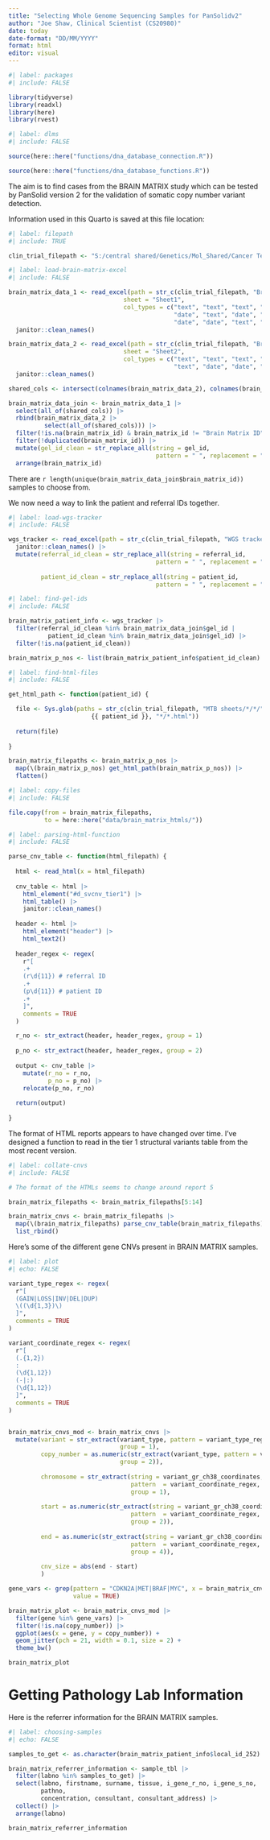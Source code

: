 ```yaml
---
title: "Selecting Whole Genome Sequencing Samples for PanSolidv2"
author: "Joe Shaw, Clinical Scientist (CS20980)"
date: today
date-format: "DD/MM/YYYY"
format: html
editor: visual
---
```


```r
#| label: packages
#| include: FALSE

library(tidyverse)
library(readxl)
library(here)
library(rvest)

```

```r
#| label: dlms
#| include: FALSE

source(here::here("functions/dna_database_connection.R"))

source(here::here("functions/dna_database_functions.R"))

```

The aim is to find cases from the BRAIN MATRIX study which can be tested by PanSolid version 2 for the validation of somatic copy number variant detection.

Information used in this Quarto is saved at this file location:

```r
#| label: filepath
#| include: TRUE

clin_trial_filepath <- "S:/central shared/Genetics/Mol_Shared/Cancer Team/100kGP Cancer Program Validation & Feedback/Live Clinical Trials/"

```

```r
#| label: load-brain-matrix-excel
#| include: FALSE

brain_matrix_data_1 <- read_excel(path = str_c(clin_trial_filepath, "Brain Matrix Data.xlsx"),
                                sheet = "Sheet1",
                                col_types = c("text", "text", "text", "text",
                                              "date", "text", "date", "date",
                                              "date", "date", "text", "text")) |> 
  janitor::clean_names()

brain_matrix_data_2 <- read_excel(path = str_c(clin_trial_filepath, "Brain Matrix Data.xlsx"),
                                sheet = "Sheet2",
                                col_types = c("text", "text", "text", "date",
                                              "text", "date", "date", "date", "date")) |> 
  janitor::clean_names()

shared_cols <- intersect(colnames(brain_matrix_data_2), colnames(brain_matrix_data_1)) 

brain_matrix_data_join <- brain_matrix_data_1 |> 
  select(all_of(shared_cols)) |> 
  rbind(brain_matrix_data_2 |> 
          select(all_of(shared_cols))) |> 
  filter(!is.na(brain_matrix_id) & brain_matrix_id != "Brain Matrix ID") |> 
  filter(!duplicated(brain_matrix_id)) |> 
  mutate(gel_id_clean = str_replace_all(string = gel_id, 
                                         pattern = " ", replacement = "")) |> 
  arrange(brain_matrix_id)

```

There are `r length(unique(brain_matrix_data_join$brain_matrix_id))` samples to choose from.

We now need a way to link the patient and referral IDs together.

```r
#| label: load-wgs-tracker
#| include: FALSE

wgs_tracker <- read_excel(path = str_c(clin_trial_filepath, "WGS tracker.xlsx")) |> 
  janitor::clean_names() |> 
  mutate(referral_id_clean = str_replace_all(string = referral_id, 
                                         pattern = " ", replacement = ""),
         
         patient_id_clean = str_replace_all(string = patient_id, 
                                         pattern = " ", replacement = ""))

```

```r
#| label: find-gel-ids
#| include: FALSE

brain_matrix_patient_info <- wgs_tracker |> 
  filter(referral_id_clean %in% brain_matrix_data_join$gel_id |
           patient_id_clean %in% brain_matrix_data_join$gel_id) |> 
  filter(!is.na(patient_id_clean))

brain_matrix_p_nos <- list(brain_matrix_patient_info$patient_id_clean)

```

```r
#| label: find-html-files
#| include: FALSE

get_html_path <- function(patient_id) {

  file <- Sys.glob(paths = str_c(clin_trial_filepath, "MTB sheets/*/*/",
                       {{ patient_id }}, "*/*.html"))
  
  return(file)
  
}

brain_matrix_filepaths <- brain_matrix_p_nos |> 
  map(\(brain_matrix_p_nos) get_html_path(brain_matrix_p_nos)) |> 
  flatten()

```

```r
#| label: copy-files
#| include: FALSE

file.copy(from = brain_matrix_filepaths, 
          to = here::here("data/brain_matrix_htmls/"))

```

```r
#| label: parsing-html-function
#| include: FALSE

parse_cnv_table <- function(html_filepath) {
  
  html <- read_html(x = html_filepath)
  
  cnv_table <- html |> 
    html_element("#d_svcnv_tier1") |> 
    html_table() |> 
    janitor::clean_names()
  
  header <- html |> 
    html_element("header") |> 
    html_text2()
  
  header_regex <- regex(
    r"[
    .+
    (r\d{11}) # referral ID
    .+
    (p\d{11}) # patient ID
    .+
    ]",
    comments = TRUE
  )

  r_no <- str_extract(header, header_regex, group = 1)
  
  p_no <- str_extract(header, header_regex, group = 2)
  
  output <- cnv_table |> 
    mutate(r_no = r_no,
           p_no = p_no) |> 
    relocate(p_no, r_no)
  
  return(output)
  
}

```

The format of HTML reports appears to have changed over time. I've designed a function to read in the tier 1 structural variants table from the most recent version.

```r
#| label: collate-cnvs
#| include: FALSE

# The format of the HTMLs seems to change around report 5

brain_matrix_filepaths <- brain_matrix_filepaths[5:14]

brain_matrix_cnvs <- brain_matrix_filepaths |> 
  map(\(brain_matrix_filepaths) parse_cnv_table(brain_matrix_filepaths)) |> 
  list_rbind()

```

Here's some of the different gene CNVs present in BRAIN MATRIX samples.

```r
#| label: plot
#| echo: FALSE

variant_type_regex <- regex(
  r"[
  (GAIN|LOSS|INV|DEL|DUP)
  \((\d{1,3})\)
  ]",
  comments = TRUE
)

variant_coordinate_regex <- regex(
  r"[
  (.{1,2})
  :
  (\d{1,12})  
  (-|:)
  (\d{1,12})
  ]",
  comments = TRUE
)


brain_matrix_cnvs_mod <- brain_matrix_cnvs |> 
  mutate(variant = str_extract(variant_type, pattern = variant_type_regex,
                               group = 1),
         copy_number = as.numeric(str_extract(variant_type, pattern = variant_type_regex,
                               group = 2)),
         
         chromosome = str_extract(string = variant_gr_ch38_coordinates,
                                  pattern  = variant_coordinate_regex,
                                  group = 1),
         
         start = as.numeric(str_extract(string = variant_gr_ch38_coordinates,
                                  pattern  = variant_coordinate_regex,
                                  group = 2)),
         
         end = as.numeric(str_extract(string = variant_gr_ch38_coordinates,
                                  pattern  = variant_coordinate_regex,
                                  group = 4)),
         
         cnv_size = abs(end - start)
         )

gene_vars <- grep(pattern = "CDKN2A|MET|BRAF|MYC", x = brain_matrix_cnvs_mod$gene,
                  value = TRUE)

brain_matrix_plot <- brain_matrix_cnvs_mod |> 
  filter(gene %in% gene_vars) |> 
  filter(!is.na(copy_number)) |> 
  ggplot(aes(x = gene, y = copy_number)) +
  geom_jitter(pch = 21, width = 0.1, size = 2) +
  theme_bw()

brain_matrix_plot

```

# Getting Pathology Lab Information

Here is the referrer information for the BRAIN MATRIX samples.

```r
#| label: choosing-samples
#| echo: FALSE

samples_to_get <- as.character(brain_matrix_patient_info$local_id_252)

brain_matrix_referrer_information <- sample_tbl |> 
  filter(labno %in% samples_to_get) |> 
  select(labno, firstname, surname, tissue, i_gene_r_no, i_gene_s_no,
         pathno,
         concentration, consultant, consultant_address) |> 
  collect() |> 
  arrange(labno)

brain_matrix_referrer_information

```
